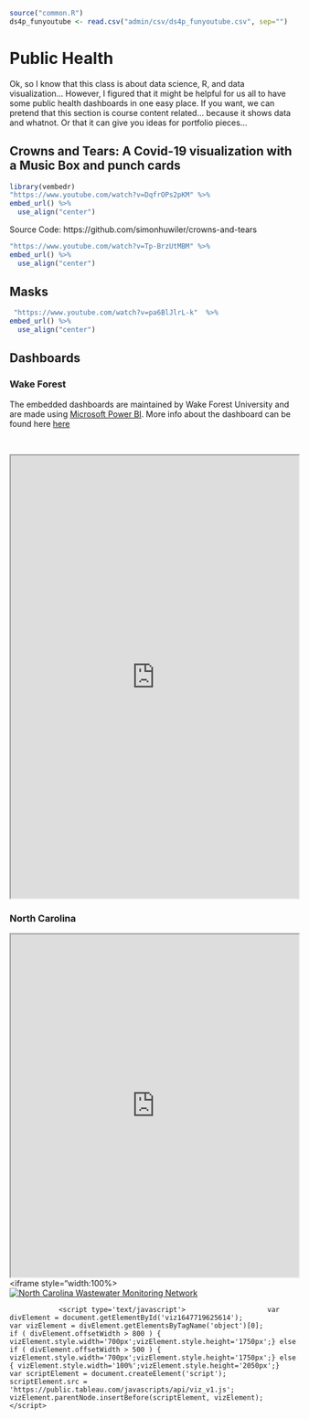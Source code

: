 
```r
source("common.R")
ds4p_funyoutube <- read.csv("admin/csv/ds4p_funyoutube.csv", sep="")
```

# Public Health {-}

Ok, so I know that this class is about data science, R, and data visualization... However, I figured that it might be helpful for us all to have some public health dashboards in one easy place. If you want, we can pretend that this section is course content related... because it shows data and whatnot. Or that it can give you ideas for portfolio pieces...


## Crowns and Tears: A Covid-19 visualization with a Music Box and punch cards {-}

```r
library(vembedr)
"https://www.youtube.com/watch?v=DqfrOPs2pKM" %>%
embed_url() %>%
  use_align("center")
```
Source Code: https://github.com/simonhuwiler/crowns-and-tears

```r
"https://www.youtube.com/watch?v=Tp-BrzUtMBM" %>%
embed_url() %>%
  use_align("center")
```

## Masks  {-}
```r
 "https://www.youtube.com/watch?v=pa6BlJlrL-k"  %>%
embed_url() %>%
  use_align("center")
```

## Dashboards {-}

### Wake Forest {-}

The embedded dashboards are maintained by Wake Forest University and are made using [Microsoft Power BI](https://powerbi.microsoft.com/en-us/what-is-power-bi/). More info about the dashboard can be found here [here](https://ourwayforward.wfu.edu/covid-19-dashboard)

<br>

<iframe src="https://ourwayforward.wfu.edu/covid-19-dashboard/#powerbi-embedded-1946"  scrolling="no" style="width: 100%; height:775px"></iframe>



### North Carolina {-}

<iframe src="https://mapf.maps.arcgis.com/apps/opsdashboard/index.html#/926f40a0fb9d43729fbc0f42f0f5a940" style="width:100%;height:600px"></iframe>

<iframe style="width:100%>
<div class='tableauPlaceholder' id='viz1647719625614' style='position: relative'><noscript>
               <a href='https:&#47;&#47;covid19.ncdhhs.gov&#47;dashboard&#47;wastewater-monitoring'><img alt='North Carolina Wastewater Monitoring Network ' src='https:&#47;&#47;public.tableau.com&#47;static&#47;images&#47;4Q&#47;4Q7H8WCY4&#47;1_rss.png' style='border: none' /></a></noscript><object class='tableauViz'  style='display:none;'><param name='host_url' value='https%3A%2F%2Fpublic.tableau.com%2F' /> <param name='embed_code_version' value='3' /> <param name='path' value='shared&#47;4Q7H8WCY4' /> <param name='toolbar' value='no' /><param name='static_image' value='https:&#47;&#47;public.tableau.com&#47;static&#47;images&#47;4Q&#47;4Q7H8WCY4&#47;1.png' /> <param name='animate_transition' value='yes' /><param name='display_static_image' value='yes' /><param name='display_spinner' value='yes' /><param name='display_overlay' value='yes' /><param name='display_count' value='yes' /></object></div>                <script type='text/javascript'>                    var divElement = document.getElementById('viz1647719625614');                    var vizElement = divElement.getElementsByTagName('object')[0];                    if ( divElement.offsetWidth > 800 ) { vizElement.style.width='700px';vizElement.style.height='1750px';} else if ( divElement.offsetWidth > 500 ) { vizElement.style.width='700px';vizElement.style.height='1750px';} else { vizElement.style.width='100%';vizElement.style.height='2050px';}                     var scriptElement = document.createElement('script');                    scriptElement.src = 'https://public.tableau.com/javascripts/api/viz_v1.js';                    vizElement.parentNode.insertBefore(scriptElement, vizElement);                </script>
</iframe>
